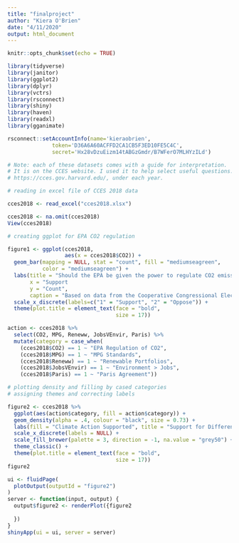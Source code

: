 ```yaml
---
title: "finalproject"
author: "Kiera O'Brien"
date: "4/11/2020"
output: html_document
---
```


```r
knitr::opts_chunk$set(echo = TRUE)

library(tidyverse)
library(janitor)
library(ggplot2)
library(dplyr)
library(vctrs)
library(rsconnect)
library(shiny)
library(haven)
library(readxl)
library(gganimate)

rsconnect::setAccountInfo(name='kieraobrien',
			  token='D36A6A60ACFFD2CA1CB5F3ED10FE5C4C',
			  secret='Hx28vDzuEizm14tABGzGmdr/B7WFerO7MLHYzILd')
```

``` r

# Note: each of these datasets comes with a guide for interpretation.
# It is on the CCES website. I used it to help select useful questions.
# https://cces.gov.harvard.edu/, under each year. 

# reading in excel file of CCES 2018 data

cces2018 <- read_excel("cces2018.xlsx")

cces2018 <- na.omit(cces2018)
View(cces2018)
```

``` r

# creating ggplot for EPA CO2 regulation

figure1 <- ggplot(cces2018, 
                  aes(x = cces2018$CO2)) + 
  geom_bar(mapping = NULL, stat = "count", fill = "mediumseagreen", 
           color = "mediumseagreen") + 
  labs(title = "Should the EPA be given the power to regulate CO2 emissions?", 
       x = "Support                                                                Oppose", 
       y = "Count", 
       caption = "Based on data from the Cooperative Congressional Election Study, 2018") + 
  scale_x_discrete(labels=c("1" = "Support", "2" = "Oppose")) + 
  theme(plot.title = element_text(face = "bold", 
                                  size = 17))
```

```r

action <- cces2018 %>%
  select(CO2, MPG, Reneww, JobsVEnvir, Paris) %>%
  mutate(category = case_when(
    (cces2018$CO2) == 1 ~ "EPA Regulation of CO2",
    (cces2018$MPG) == 1 ~ "MPG Standards",
    (cces2018$Reneww) == 1 ~ "Renewable Portfolios",
    (cces2018$JobsVEnvir) == 1 ~ "Environment > Jobs",
    (cces2018$Paris) == 1 ~ "Paris Agreement"))

# plotting density and filling by cased categories
# assigning themes and correcting labels

figure2 <- cces2018 %>%  
  ggplot(aes(action$category, fill = action$category)) +
  geom_density(alpha = .4, colour = "black", size = 0.73) +
  labs(fill = "Climate Action Supported", title = "Support for Different Climate Actions at the Federal Level", x = "Climate Action Supported", y = "Support Relative to Other Actions", caption = "Data from the Cooperative Congressional Election Study (2018)") + 
  scale_x_discrete(labels = NULL) +
  scale_fill_brewer(palette = 3, direction = -1, na.value = "grey50") + 
  theme_classic() + 
  theme(plot.title = element_text(face = "bold", 
                                  size = 17))
figure2
```

``` r

ui <- fluidPage(
  plotOutput(outputId = "figure2")
)
server <- function(input, output) {
  output$figure2 <- renderPlot({figure2
    
  })
}
shinyApp(ui = ui, server = server)
```
